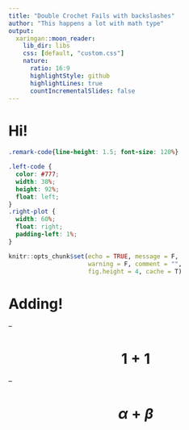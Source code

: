 ```yaml
---
title: "Double Crochet Fails with backslashes"
author: "This happens a lot with math type"
output:
  xaringan::moon_reader:
    lib_dir: libs
    css: [default, "custom.css"]
    nature:
      ratio: 16:9
      highlightStyle: github
      highlightLines: true
      countIncrementalSlides: false
---
```


# Hi!

```css
.remark-code{line-height: 1.5; font-size: 120%}
```

```css
.left-code {
  color: #777;
  width: 38%;
  height: 92%;
  float: left;
}
.right-plot {
  width: 60%;
  float: right;
  padding-left: 1%;
}
```



```r
knitr::opts_chunk$set(echo = TRUE, message = F, 
                      warning = F, comment = "",
                      fig.height = 4, cache = T)

```

# Adding!

--

# $$ 1 + 1 $$


--

# $$  \alpha + \beta $$
